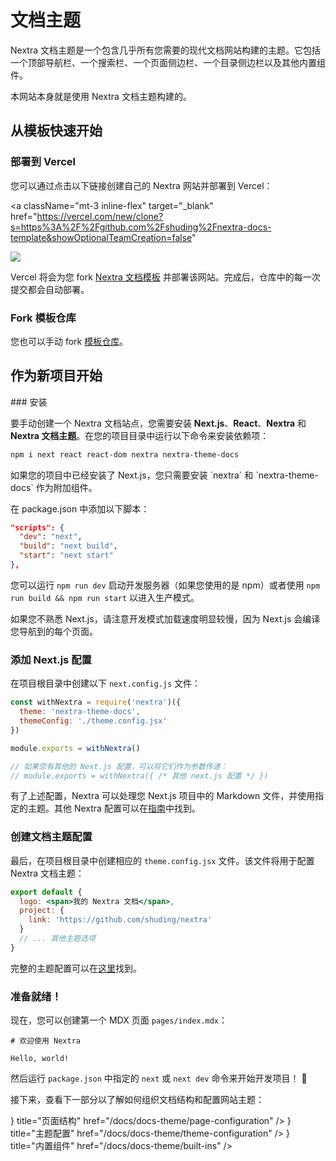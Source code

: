 
# 文档主题

Nextra 文档主题是一个包含几乎所有您需要的现代文档网站构建的主题。它包括一个顶部导航栏、一个搜索栏、一个页面侧边栏、一个目录侧边栏以及其他内置组件。

本网站本身就是使用 Nextra 文档主题构建的。

## 从模板快速开始

### 部署到 Vercel

您可以通过点击以下链接创建自己的 Nextra 网站并部署到 Vercel：

<a
  className="mt-3 inline-flex"
  target="_blank"
  href="https://vercel.com/new/clone?s=https%3A%2F%2Fgithub.com%2Fshuding%2Fnextra-docs-template&showOptionalTeamCreation=false"
>
  ![](https://vercel.com/button)
</a>

Vercel 将会为您 fork [Nextra 文档模板](https://github.com/shuding/nextra-docs-template) 并部署该网站。完成后，仓库中的每一次提交都会自动部署。

### Fork 模板仓库

您也可以手动 fork [模板仓库](https://github.com/shuding/nextra-docs-template)。

## 作为新项目开始

<Steps>
### 安装

要手动创建一个 Nextra 文档站点，您需要安装 **Next.js**、**React**、**Nextra** 和 **Nextra 文档主题**。在您的项目目录中运行以下命令来安装依赖项：

```sh npm2yarn
npm i next react react-dom nextra nextra-theme-docs
```

<Callout>
  如果您的项目中已经安装了 Next.js，您只需要安装 `nextra` 和 `nextra-theme-docs` 作为附加组件。
</Callout>

在 package.json 中添加以下脚本：

```json filename="package.json"
"scripts": {
  "dev": "next",
  "build": "next build",
  "start": "next start"
},
```

您可以运行 `npm run dev` 启动开发服务器（如果您使用的是 npm）或者使用 `npm run build && npm run start` 以进入生产模式。

<Callout>
  如果您不熟悉 Next.js，请注意开发模式加载速度明显较慢，因为 Next.js 会编译您导航到的每个页面。
</Callout>

### 添加 Next.js 配置

在项目根目录中创建以下 `next.config.js` 文件：

```js filename="next.config.js"
const withNextra = require('nextra')({
  theme: 'nextra-theme-docs',
  themeConfig: './theme.config.jsx'
})

module.exports = withNextra()

// 如果您有其他的 Next.js 配置，可以将它们作为参数传递：
// module.exports = withNextra({ /* 其他 next.js 配置 */ })
```

有了上述配置，Nextra 可以处理您 Next.js 项目中的 Markdown 文件，并使用指定的主题。其他 Nextra 配置可以在[指南](/docs/guide)中找到。

### 创建文档主题配置

  最后，在项目根目录中创建相应的 `theme.config.jsx` 文件。该文件将用于配置 Nextra 文档主题：

```jsx filename="theme.config.jsx"
export default {
  logo: <span>我的 Nextra 文档</span>,
  project: {
    link: 'https://github.com/shuding/nextra'
  }
  // ... 其他主题选项
}
```

完整的主题配置可以在[这里](/docs/docs-theme/theme-configuration)找到。

### 准备就绪！

  现在，您可以创建第一个 MDX 页面 `pages/index.mdx`：

```mdx filename="pages/index.mdx"
# 欢迎使用 Nextra

Hello, world!
```

然后运行 `package.json` 中指定的 `next` 或 `next dev` 命令来开始开发项目！ 🎉

</Steps>

接下来，查看下一部分以了解如何组织文档结构和配置网站主题：

<Cards>
  <Card
    icon={<RowsIcon />}
    title="页面结构"
    href="/docs/docs-theme/page-configuration"
  />
  <Card
    icon={<GearIcon />}
    title="主题配置"
    href="/docs/docs-theme/theme-configuration"
  />
  <Card
    icon={<BoxIcon />}
    title="内置组件"
    href="/docs/docs-theme/built-ins"
  />
</Cards>
